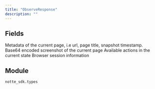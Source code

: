 ```yaml
---
title: "ObserveResponse"
description: ""
---
```




## Fields

<ParamField path="metadata" type="SnapshotMetadata" required>
  Metadata of the current page, i.e url, page title, snapshot timestamp.
</ParamField>

<ParamField path="screenshot" type="Screenshot" required>
  Base64 encoded screenshot of the current page
</ParamField>

<ParamField path="space" type="ActionSpace" required>
  Available actions in the current state
</ParamField>

<ParamField path="session" type="SessionResponse" required>
  Browser session information
</ParamField>


## Module

`notte_sdk.types`
